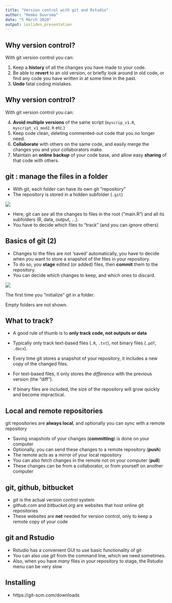 ```yaml
---
title: "Version control with git and Rstudio"
author: "Remko Duursma"
date: "5 March 2020"
output: ioslides_presentation
---
```



## Why version control?

With git version control you can:

1. Keep a **history** of all the changes you have made to your code.
2. Be able to **revert** to an old version, or briefly look around in old code, or find any code you have written in at some time in the past.
3. **Undo** fatal coding mistakes.


## Why version control?

With git version control you can:

4. **Avoid multiple versions** of the same script (`myscrip_v1.R`, `myscript_v1_mod2.R` etc.)
5. Keep code clean, deleting commented-out code that you no longer need.
6. **Collaborate** with others on the same code, and easily merge the changes you and your collaborators make.
7. Maintain an **online backup** of your code base, and allow easy **sharing** of that code with others.



## git : manage the files in a folder

* With git, each folder can have its own git "repository"
* The repository is stored in a hidden subfolder (`.git`)

![](screenshots/gitfolder.png)

* Here, git can *see* all the changes to files in the root ("main.R") and all its subfolders (R, data, output, ...).
* You have to decide which files to "track" (and you can *ignore* others)


## Basics of git (2)

* Changes to the files are not 'saved' automatically, you have to decide when you want to store a snapshot of the files in your repository.
* To do so, you **stage** edited (or added) files, then **commit** them to the repository.
* You can decide which changes to keep, and which ones to discard.


![](screenshots/gitfirststaging.png)

The first time you "initialize" git in a folder.

Empty folders are not shown. 



## What to track?

* A good rule of thumb is to **only track code, not outputs or data**

* Typically only track text-based files (`.R`, `.txt`), not binary files (`.pdf`, `.docx`). 

* Every time git stores a snapshot of your repository, it includes a new copy of the changed files.
* For text-based files, it only stores the *difference* with the previous version (the "diff").
* If binary files are included, the size of the repository will grow quickly and become impractical.


## Local and remote repositories

git repositories are **always local**, and optionally you can sync with a remote repository

* Saving snapshots of your changes (**committing**) is done on your computer
* Optionally, you can send these changes to a remote repository (**push**)
* The remote acts as a mirror of your local repository
* You can also fetch changes in the remote not on your computer (**pull**)
* These changes can be from a collaborator, or from yourself on another computer


## git, github, bitbucket

* *git* is the actual version control system
* *github.com* and *bitbucket.org* are websites that host online git repositories
* These websites are **not** needed for version control, only to keep a remote copy of your code


## git and Rstudio

* Rstudio has a convenient GUI to use basic functionality of git
* You can also use *git* from the command line, which we need sometimes.
* Also, when you have *many* files in your repository to stage, the Rstudio menu can be very slow


## Installing

- https://git-scm.com/downloads





